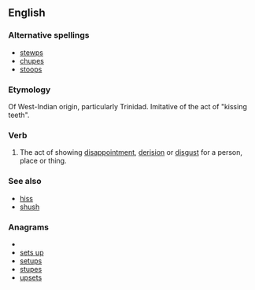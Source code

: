 ==English==

===Alternative spellings===
* [[stewps]]
* [[chupes]]
* [[stoops]]

===Etymology===
Of West-Indian origin, particularly Trinidad. Imitative of the act of "kissing teeth".

===Verb===
{{en-verb|steupses|steupsing|steupsed}}

# {{dialect|onomatopoeia}} The act of showing [[disappointment]], [[derision]] or [[disgust]] for a person, place or thing.

===See also===
* [[hiss]]
* [[shush]]

===Anagrams===
* {{alphagram|epsstu}}
* [[sets up#English|sets up]]
* [[setups#English|setups]]
* [[stupes#English|stupes]]
* [[upsets#English|upsets]]